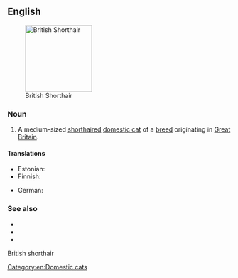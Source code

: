 ==English==
[[Image:Britishblue.jpg|thumb|right|150px|British Shorthair]]

===Noun===
{{en-noun|head=[[British]] [[shorthair|Shorthair]]}}

# A medium-sized [[shorthaired]] [[domestic cat]] of a [[breed]] originating in [[Great Britain]].

====Translations====
{{trans-top|breed of cat}}
* Estonian: {{t|et|briti lühikarvaline}}
* Finnish: {{t|fi|brittiläinen lyhytkarva}}
{{trans-mid}}
* German: {{t|de|Britisch Kurzhaar|f}}
{{trans-bottom}}

===See also===
* {{l|en|British Semi-Longhair}}
* {{pedia}}
* {{commonslite|British shorthair}}

[[Category:en:Domestic cats]]
British shorthair